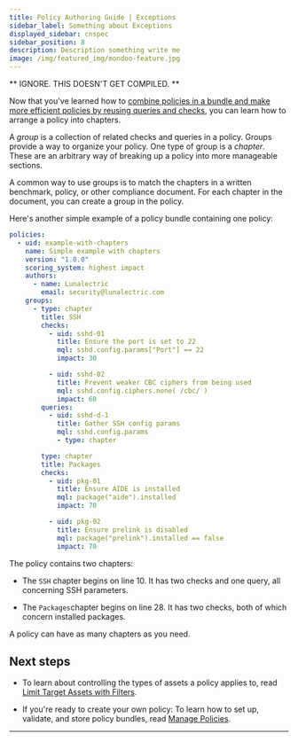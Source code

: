 ```yaml
---
title: Policy Authoring Guide | Exceptions
sidebar_label: Something about Exceptions
displayed_sidebar: cnspec
sidebar_position: 8
description: Description something write me
image: /img/featured_img/mondoo-feature.jpg
---
```


** IGNORE. THIS DOESN'T GET COMPILED. **

Now that you've learned how to [combine policies in a bundle and make more efficient policies by reusing queries and checks](/cnspec/cnspec-policies/write/reuse/), you can learn how to arrange a policy into chapters.

A _group_ is a collection of related checks and queries in a policy. Groups provide a way to organize your policy. One type of group is a _chapter_. These are an arbitrary way of breaking up a policy into more manageable sections.

A common way to use groups is to match the chapters in a written benchmark, policy, or other compliance document. For each chapter in the document, you can create a group in the policy.

Here's another simple example of a policy bundle containing one policy:

```yaml showLineNumbers
policies:
  - uid: example-with-chapters
    name: Simple example with chapters
    version: "1.0.0"
    scoring_system: highest impact
    authors:
      - name: Lunalectric
        email: security@lunalectric.com
    groups:
      - type: chapter
        title: SSH
        checks:
          - uid: sshd-01
            title: Ensure the port is set to 22
            mql: sshd.config.params["Port"] == 22
            impact: 30

          - uid: sshd-02
            title: Prevent weaker CBC ciphers from being used
            mql: sshd.config.ciphers.none( /cbc/ )
            impact: 60
        queries:
          - uid: sshd-d-1
            title: Gather SSH config params
            mql: sshd.config.params
            - type: chapter

        type: chapter
        title: Packages
        checks:
          - uid: pkg-01
            title: Ensure AIDE is installed
            mql: package("aide").installed
            impact: 70

          - uid: pkg-02
            title: Ensure prelink is disabled
            mql: package("prelink").installed == false
            impact: 70
```

The policy contains two chapters:

- The `SSH` chapter begins on line 10. It has two checks and one query, all concerning SSH parameters.

- The `Packages`chapter begins on line 28. It has two checks, both of which concern installed packages.

A policy can have as many chapters as you need.

## Next steps

- To learn about controlling the types of assets a policy applies to, read [Limit Target Assets with Filters](/cnspec/cnspec-policies/write/filters/).

- If you're ready to create your own policy: To learn how to set up, validate, and store policy bundles, read [Manage Policies](/cnspec/cnspec-policies/cnspec-manage-policies/).

---
